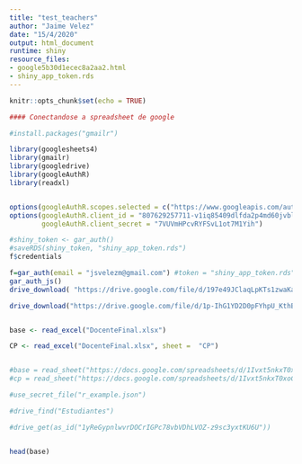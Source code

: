 ---
title: "test_teachers"
author: "Jaime Velez"
date: "15/4/2020"
output: html_document
runtime: shiny
resource_files:
- google5b30d1ecec8a2aa2.html
- shiny_app_token.rds
---

```{r setup, include=FALSE}
knitr::opts_chunk$set(echo = TRUE)
```




```{r}

#### Conectandose a spreadsheet de google

#install.packages("gmailr")

library(googlesheets4)
library(gmailr)
library(googledrive)
library(googleAuthR)
library(readxl)


options(googleAuthR.scopes.selected = c("https://www.googleapis.com/auth/drive"))
options(googleAuthR.client_id = "807629257711-v1iq85409dlfda2p4md60jvbl42i21di.apps.googleusercontent.com",
        googleAuthR.client_secret = "7VUVmHPcvRYFSvL1ot7M1Yih")

#shiny_token <- gar_auth() 
#saveRDS(shiny_token, "shiny_app_token.rds") 
f$credentials

f=gar_auth(email = "jsvelezm@gmail.com") #token = "shiny_app_token.rds")
gar_auth_js()
drive_download( "https://drive.google.com/file/d/197e49JClaqLpKTs1zwaKag1QcTC22BBg/view?usp=sharing",overwrite = TRUE)

drive_download("https://drive.google.com/file/d/1p-IhG1YD2D0pFYhpU_KthBu5DxP9oAli/view?usp=sharing", overwrite = TRUE)


base <- read_excel("DocenteFinal.xlsx")

CP <- read_excel("DocenteFinal.xlsx", sheet =  "CP")


#base = read_sheet("https://docs.google.com/spreadsheets/d/1Ivxt5nkxT0xoCAfRVbMYwatuCVsZTISlv_HaQXTBszw/edit?usp=sharing",sheet = "Data")
#cp = read_sheet("https://docs.google.com/spreadsheets/d/1Ivxt5nkxT0xoCAfRVbMYwatuCVsZTISlv_HaQXTBszw/edit?usp=sharing",sheet = "CP")

#use_secret_file("r_example.json")

#drive_find("Estudiantes")

#drive_get(as_id("1yReGypnlwvrDOCrIGPc78vbVDhLVOZ-z9sc3yxtKU6U"))



```



```{r}
head(base)
```


